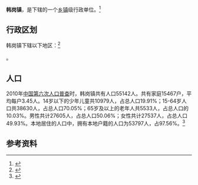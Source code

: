 {{中国乡级行政区|37/08/32/102/000}}

'''韩岗镇'''，是{{PRC admin/fullname|37/08/32/102/000|3}}下辖的一个[[乡镇|乡镇]]级行政单位。<ref>{{PRC admin/ref sgc|{{PRC admin/parent|37/08/32/102/000}}}}</ref>

== 行政区划 ==

韩岗镇下辖以下地区：<ref>{{PRC admin/ref sgc|37/08/32/102/000}}</ref>

{{PRC admin/children|37/08/32/102/000}}。
== 人口 ==

2010年[[中国第六次人口普查|中国第六次人口普查]]时，韩岗镇共有人口55142人。共有家庭15467户，平均每户3.45人。14岁以下的少年儿童共10979人，占总人口19.91%；15-64岁人口共38630人，占总人口70.05%；65岁及以上的老年人共5533人，占总人口的10.03%。男性共计27605人，占总人口50.06%；女性共计27537人，占总人口49.93%。本地居住的人口中，拥有本地户籍的人口为53797人，占97.56%。<ref name="人口普查2010">{{cite book| title =《中国2010年人口普查分乡、镇、街道资料》| author1 =中国国务院人口普查办公室| author2 =中国国家统计局人口就业统计司| year =2010| website =| page =表15 山东省乡、镇、街道人口| format =|}}</ref>

== 参考资料 ==

{{reflist}}

{{行政区划小作品}}
{{PRC admin/navcat|37/08/32/102/000}}